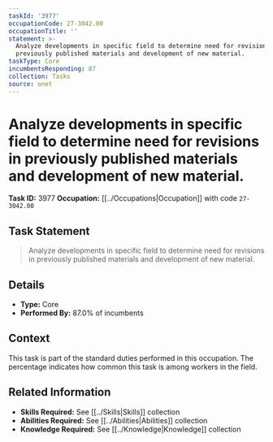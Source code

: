 ```yaml
---
taskId: '3977'
occupationCode: 27-3042.00
occupationTitle: ''
statement: >-
  Analyze developments in specific field to determine need for revisions in
  previously published materials and development of new material.
taskType: Core
incumbentsResponding: 87
collection: Tasks
source: onet
---
```

# Analyze developments in specific field to determine need for revisions in previously published materials and development of new material.

**Task ID:** 3977
**Occupation:** [[../Occupations|Occupation]] with code `27-3042.00`

## Task Statement

> Analyze developments in specific field to determine need for revisions in previously published materials and development of new material.

## Details

- **Type:** Core
- **Performed By:** 87.0% of incumbents

## Context

This task is part of the standard duties performed in this occupation. The percentage indicates how common this task is among workers in the field.

## Related Information

- **Skills Required:** See [[../Skills|Skills]] collection
- **Abilities Required:** See [[../Abilities|Abilities]] collection
- **Knowledge Required:** See [[../Knowledge|Knowledge]] collection
